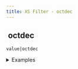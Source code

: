 ```yaml
---
title: XS Filter - octdec
---
```


## <img src="../assets/docuBadge (11).png" alt="" data-size="line" /> octdec <a href="#xs-octdec" id="xs-octdec"></a>

`value|octdec`

<details>

<summary>Examples</summary>

```javascript
"10"|octdec    // Returns 8
"17"|octdec    // Returns 15
```

</details>
